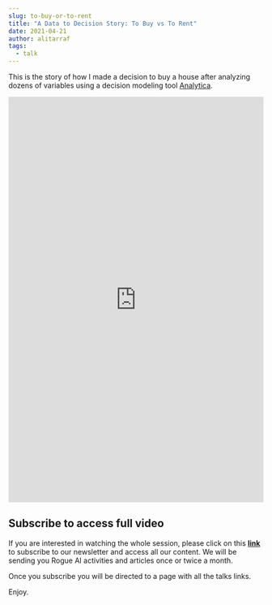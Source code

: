```yaml
---
slug: to-buy-or-to-rent
title: "A Data to Decision Story: To Buy vs To Rent"
date: 2021-04-21
author: alitarraf
tags:
  - talk
---
```

This is the story of how I made a decision to buy a house after analyzing dozens of variables using a decision modeling tool [Analytica](https://analytica.com/).

<iframe src="https://www.linkedin.com/embed/feed/update/urn:li:ugcPost:6790682049888952320" height="799" width="504" frameborder="0" allowfullscreen="" title="Embedded post"></iframe>



## Subscribe to access full video

If you are interested in watching the whole session, please click on this [**link** ](https://buttondown.email/alitarraf)to subscribe to our newsletter and access all our content. We will be sending you Rogue AI activities and articles once or twice a month. 

Once you subscribe you will be directed to a page with all the talks links.

Enjoy.